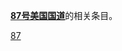 {{Cat main|87号美国国道}}
'''[[87号美国国道|87号美国国道]]'''的相关条目。
{{Commons cat|U.S. Route 87}}

[[Category:美國國道|87]]